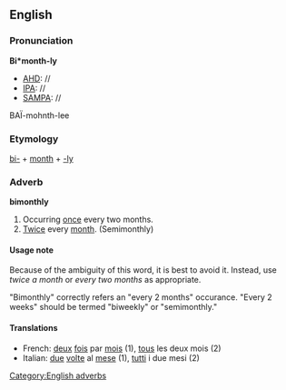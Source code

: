 ==English==
===Pronunciation===
'''Bi*month-ly'''
*[[AHD]]: //
*[[IPA]]: //
*[[SAMPA]]: //
BA&Iuml;-mohnth-lee

===Etymology===
[[bi-]] + [[month]] + [[-ly]]

===Adverb===
[[Category:English adverbs]]
'''bimonthly'''

#Occurring [[once]] every two months.
#[[Twice]] every [[month]]. (Semimonthly)

====Usage note====
Because of the ambiguity of this word, it is best to avoid it.  Instead, use ''twice a month'' or ''every two months'' as appropriate.

"Bimonthly" correctly refers an "every 2 months" occurance. "Every 2 weeks" should be termed "biweekly" or "semimonthly."

====Translations====
*French: [[deux]] [[fois]] par [[mois]] (1), [[tous]] les deux mois (2)
*Italian: [[due]] [[volte]] al [[mese]] (1), [[tutti]] i due mesi (2)